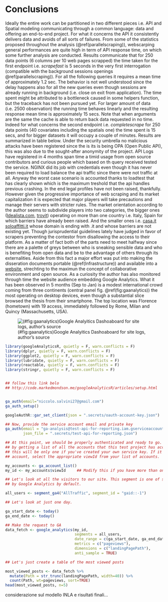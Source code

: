 # Conclusions{#conclusions}

<!-- with UI build with free tool for front end design ion shiny [fomantic-ui](https://fomantic-ui.com/). prendi shiny app e rifai interface. in questo blog vedi Hacaton tirato e vincitori [blog](https://blog.rstudio.com/2020/11/10/the-appsilon-shiny-semantic-pocontest/).  -->

<!-- Senno app paula moraga che ha già simil modello dentro, -->

<!-- senno flexdashboard paula moraga. -->

<!-- [this inspiration](https://demo.appsilon.ai/apps/polluter/) -->

<!-- Reacttable blended in leaflet -->
<!-- https://glin.github.io/reactable/articles/examples.html -->

Ideally the entire work can be partitioned in two different pieces i.e. API and Spatial modeling communicating through a common language: data and  offering an end-to-end project. For what it concerns the API it consistently delivers data and avoids of all sorts of failures. From some of the statistics proposed throughout the analysis (\@ref(parallelscraping)), webscarping general performances are quite high in term of API response time, on which some further analysis are conducted. Results communicate that for 250 data points (6 columns per 10 web pages scrapped) the time taken for the first endpoint i.e. _scrapefast_ is 5 seconds in the very first interrogation (compatible with the background sessions openings \@ref(parallelscraping)). For all the following queries it requires a mean time of approximately 1.2 sec. The behavior is not well understood since the delay happens also for all the new queries even though sessions are already running in background (i.e. close on exit from application). The time spent might be attributed to a bottleneck caused in some helpers function, but the traceback has not been pursued yet. For larger amount of data (i.e. 2500 observation) the running time behaves linearly and the resulting response mean time is approximately 15 secs. Note that when arguments are the same the cache is able to return back data requested in no time.
Indeed for what concerns the second endpoint i.e. _completescrape_ for 250 data points (40 covariates including the spatials one) the time spent is 15 secs, and for bigger datasets it will occupy a couple of minutes. Results are summarized in table below.
Under the security umbrella no malicious attacks have been registered since the is its is being OPA (Open Public API), this was also due to the sought-after anonymity of the project. API Logs have registered in 4 months span time a timid usage from open source contributors and curious people which based on th query received tested the service. NGINX did its job with credentials even though it has never been required to load balance the api traffic since there were not traffic at all. Anyway the worst case scenario is accounted thanks to loadtest that has clearly shown which is the maximum treshold that the api handles previous crashing. In the end legal profiles have not been raised, thankfully. However given the progressive importance of web scraping and its market capitalization it is expected that major players will take precautions and manage their servers with stricter rules. The market orientation according to the author seems to subdivide players into two categories, the bigger ones ([Idealista.com](https://www.idealista.com/), [trovit](https://www.trovit.it/)) operating on more than one country i.e. Italy, Spain for which barriers have already been raised. And the smaller ones i.e. [casa.it](https://www.casa.it/) [soloaffitti.it](https://www.soloaffitti.it/) whose domain is ending with .it and whose barriers are not existing yet. Though jurisprudential guidelines lately have judged in favor of scrapers preventing the contestor from disallowing the access to their platform. As a matter of fact both of the parts need to meet halfway since there are a palette of greys between who is sneaking sensible data and who is benefiting from open data and be to the advantage of others through its externalities. Aside from this fact a major effort was put into making the disseration documents portable (\@ref(Infrastructure)) and available into a [website](https://niccolosalvini.github.io/thesis/), strechting to the maximun the concept of collaborative environment and open source. As a curiosity the author has also monitored through time the website audience embedding Google Analytics. What it has been observed in 5 months (Sep to Jan) is a modest international crowd coming from three continents (central panel fig. \@ref(fig:gaanalytics)) the most operating on desktop devices, even though a substantial slice browsed the thesis from their smartphone. The top location was Florence (hometown) with 19 access, immediately followed by Rome, Milan and Quincy (Massachusetts, USA). 

<!-- - la api funziona riesce quasi sempre a deliverare i dati ed ad evitare in incorrere in fails. il secondo endpoint tuttavia richiede ragionevolmente più tempo perchè le covariate sono di più, tuttavia rispetto al rpimo èin media iuù accurato nel reperire i dati. DA alcuen delle sattistiche proposte in sede di trattazione del web scarping si possonod desumenre le performance generali in termini di latenza, su cui per sicurezza è stata fatta un'analisi benchmark. i risulatati comunicano che per 250 osservazioni per 6 colonne (10 pagine specificate, parametro npages) il primo endpoint richiede per la prima richiesra circa 5 secondi (4.42 sec elapsed, compatibile con l'pertura delle sessioni in parallelo) nelle successive una media di 1.20 (ricordando che la cache tiene conto dell'ultima richiesta e se richiamta viene restituita). questo andamento non spiegato viene evidenziato in tutte le query successive alla prima per cuo viene specificato iun nuovo numero di pagine. per query che interrogano 100 pagine equivelnti a 2500 osservazioni il temp linermente richiedendo 15 secondi. il secondo endpoint, più lento, chiede 15 secondi per 10 pagine a parità di osservazioni ma con 40 covariate e poco oltre 1 minuto per 100 pagine. Le performances vengono riassunte nella tabella sottostante. TABELLA -->

<!-- The total cost on the infrastructure results in a considerably low amount of money, a breakdown of the cost comprises a couple of expenses: domain name AWS Route 53 (api addres) and 5 euro total of hosting on AWS in 6 months. The overrun was due an intense testing phase that justifies the extra charge on a free tier service machine. Other cloud solutions have been contemples (Googple Platform,  Azure), however AWS is well suited and well integrated upstream and downstream. Intellectual regour would say also that AWS hAs been first choice since the author have already been exposed to the technology.  -->


<!-- Il costo totale dell'infrastruttura risulta essere basso (grazie all'ampio utilizzo di Sosftware open source) e attribuinbile ad una sola voce di spesa, i.e. aws per cui un dominio 15 euro, e uno sforamento mensile dello usage (fase di testing) in rifereimento al contratto free tier circa 5 euro. Altre soluzioni come GCP o come Azure avrebbero richiesto stesse cifre per medesimi servizi, tuttavia amazon offre una stack di servizi integrata a monte e a valle, i.e. l'acquisto del dominio che l'ha resa preferitA rispetto ai competittors. la preferenza, per onestà intellettuale, rigurda anche la ffamiliarità con i servizi. -->

<!-- utilizzo per ora dell'api: l'implementazione di logginin in \@ref(logging) ha permesso un monitoraggio passivo del servizio eed ha evideniato un timido utilizzo da parte di soggetti relativi alla tesi e qualche contributore curioso, tuttavia non è ancora stata pubblicizzata. l'impiego di loadtest in ogni caso ha permesso di stimar ela latenza media per varie richiesto quando l'api è sotto stress, evidenziando anche il buon lavoro svolto da nginx. non sono stati registrati attacchi malicious di nessun tipo.  -->

<!-- profili legali: grazie al precauzioni prese e alla quasi totale assenza di controllo l'api runna smooth, tuttavia vista la forte crescita del mercato dello scraping è possibile supporre che immobiliare.it prenda provvedimenti sul lato security. Le accortezze server side in ogni caso accomodano immobiliare permettendo akll'api di non pesare al sito (overload) e come sottolineato nelle sezione \@ref(legal)  \@ref(best-practices) è necessario trovare un compromesso tra chi ruba e chi rende libero un mercato che nasce con l'idea di essere libero. La giurisprudenza italiana non si è ancora trivata a fare i conti con cause civili e penali di questo genere, ma i tribunali internazioni hanno dato di recente un orientamento giurisprudenziale in favore di parte passiva, lo scraper. per l'esperienza dell'autore di questa analisi i siti che hanno più apertura intenazionale (si muovono su più mercati oin più paesi) è più facile che abbiano un meccanismo di protezione.  -->

<!-- il sito della tesie monitoraggio. Il sito della tesi come espresso in breve all'inizio di \@ref(Infrastructure) ha visto invece una notevole platea da diverse regioni del mondo. Infatti l'utilizzo di google analytics sulla stess ha permesso di monitorare anche gli utenti che curiosavano sulla scrittura in itinere della tesi. Il traffico sul sito della tesi sfrutta l'api di google analytics in figura \@ref(gaanalytics). Le analoitiche degli utenti sono sporcate per quanto riguarda il segmento italia dall'autore dell'analisi che usa diversi devices per entrare sul solito sito, di conseguenza viene registrato due volte. -->


![(#fig:gaanalytics)Google Analyitics Dashoaboard for site logs, author's source](images/analytics_dashbboard.jpg)

```r
library(googleAnalyticsR, quietly = F, warn.conflicts = F)
library(dplyr, quietly = F, warn.conflicts = F)
library(ggplot2, quietly = F, warn.conflicts = F)
library(lubridate, quietly = F, warn.conflicts = F)
library(reactable, quietly = F, warn.conflicts = F)
library(stringr, quietly = F, warn.conflicts = F)


## follow this link belo
## http://code.markedmondson.me/googleAnalyticsR/articles/setup.html


ga_auth(email="niccolo.salvini27@gmail.com")
ga_auth_setup() 

googleAuthR::gar_set_client(json = ".secrets/oauth-account-key.json")

## Now, provide the service account email and private key
ga_auth(email = "ga-analysis@test-api-for-reporting.iam.gserviceaccount.com",
        json_file = ".secrets/test-api-for-reporting.json")

## At this point, we should be properly authenticated and ready to go. We can test this
## by getting a list of all the accounts that this test project has access to. Typically,
## this will be only one if you've created your own service key. If it isn't your only
## account, select the appropriate viewId from your list of accounts.

my_accounts <- ga_account_list()
my_id <- my_accounts$viewId     ## Modify this if you have more than one account

## Let's look at all the visitors to our site. This segment is one of several provided
## by Google Analytics by default.

all_users <- segment_ga4("AllTraffic", segment_id = "gaid::-1")

## Let's look at just one day.

ga_start_date <- today()
ga_end_date <- today()

## Make the request to GA
data_fetch <- google_analytics(my_id,
                               segments = all_users,
                               date_range = c(ga_start_date, ga_end_date),
                               metrics = c("pageviews"),
                               dimensions = c("landingPagePath"),
                               anti_sample = TRUE)

## Let's just create a table of the most viewed posts

most_viewed_posts <- data_fetch %>% 
  mutate(Path = str_trunc(landingPagePath, width=40)) %>% 
  count(Path, wt=pageviews, sort=TRUE)
head(most_viewed_posts, n=5)


```


considerazione sul modello INLA e risultati finali...


